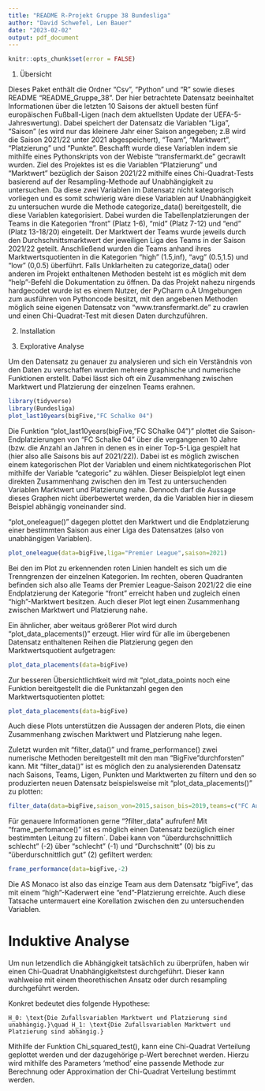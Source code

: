 ```yaml
---
title: "README R-Projekt Gruppe 38 Bundesliga"
author: "David Schwefel, Len Bauer"
date: "2023-02-02"
output: pdf_document
---
```


```r
knitr::opts_chunk$set(error = FALSE)
```

1. Übersicht 

Dieses Paket enthält die Ordner "Csv", "Python" und "R" sowie dieses README "README_Gruppe_38". Der hier betrachtete Datensatz beeinhaltet Informationen über die letzten 10 Saisons der aktuell besten fünf europäischen Fußball-Ligen (nach dem aktuellsten Update der UEFA-5-Jahreswertung). Dabei speichert der Datensatz die Variablen "Liga", "Saison" (es wird nur das kleinere Jahr einer Saison angegeben; z.B wird die Saison 2021/22 unter 2021 abgespeichert), "Team", "Marktwert", "Platzierung" und "Punkte". Beschafft wurde diese Variablen indem sie mithilfe eines Pythonskripts von der Webiste "transfermarkt.de" gecrawlt wurden. Ziel des Projektes ist es die Variablen "Platzierung" und "Marktwert" bezüglich der Saison 2021/22 mithilfe eines Chi-Quadrat-Tests basierend auf der Resampling-Methode auf Unabhängigkeit zu untersuchen. Da diese zwei Variablen im Datensatz nicht kategorisch vorliegen und es somit schwierig wäre diese Variablen auf Unabhängigkeit zu untersuchen wurde die Methode categorize_data() bereitgestellt, die diese Variablen kategorisiert. Dabei wurden die Tabellenplatzierungen der Teams in die Kategorien "front" (Platz 1-6), "mid" (Platz 7-12) und "end" (Platz 13-18/20) eingeteilt. Der Marktwert der Teams wurde jeweils durch den Durchschnittsmarktwert der jeweiligen Liga des Teams in der Saison 2021/22 geteilt. Anschließend wurden die Teams anhand ihres Marktwertsquotienten in die Kategorien "high" (1.5,inf), "avg" (0.5,1.5) und "low" (0,0.5) überführt. Falls Unklarheiten zu categorize_data() oder anderen im Projekt enthaltenen Methoden besteht ist es möglich mit dem "help"-Befehl die Dokumentation zu öffnen.
Da das Projekt nahezu nirgends hardgecodet wurde ist es einem Nutzer, der PyCharm o.Ä Umgebungen zum ausführen von Pythoncode besitzt, mit den angebenen Methoden möglich seine eigenen Datensatz von "www.transfermarkt.de" zu crawlen und einen Chi-Quadrat-Test mit diesen Daten durchzuführen.

2. Installation

3. Explorative Analyse

Um den Datensatz zu genauer zu analysieren und sich ein Verständnis von den Daten zu verschaffen wurden mehrere graphische und numerische Funktionen erstellt. Dabei lässt sich oft ein Zusammenhang zwischen Marktwert und Platzierung der einzelnen Teams erahnen.

```r
library(tidyverse)
library(Bundesliga)
plot_last10years(bigFive,"FC Schalke 04")
```

Die Funktion "plot_last10years(bigFive,"FC SChalke 04")" plottet die Saison-Endplatzierungen von "FC Schalke 04" über die vergangenen 10 Jahre (bzw. die Anzahl an Jahren in denen es in einer Top-5-Liga gespielt hat (hier also alle Saisons bis auf 2021/22)). Dabei ist es möglich zwischen einem kategorischen Plot der Variablen und einem nichtkategorischen Plot mithilfe der Variable "categoric" zu wählen. Dieser Beispielplot legt einen direkten Zusammenhang zwischen den im Test zu untersuchenden Variablen Marktwert und Platzierung nahe. Dennoch darf die Aussage dieses Graphen nicht überbewertet werden, da die Variablen hier in diesem Beispiel abhängig voneinander sind.

"plot_oneleague()" dagegen plottet den Marktwert und die Endplatzierung einer bestimmten Saison aus einer Liga des Datensatzes (also von unabhängigen Variablen).

```r
plot_oneleague(data=bigFive,liga="Premier League",saison=2021)
```

Bei den im Plot zu erkennenden roten Linien handelt es sich um die Trenngrenzen der einzelnen Kategorien. Im rechten, oberen Quadranten befinden sich also alle Teams der Premier League-Saison 2021/22 die eine Endplatzierung der Kategorie "front" erreicht haben und zugleich einen "high"-Marktwert besitzen. Auch dieser Plot legt einen Zusammenhang zwischen Marktwert und Platzierung nahe.

Ein ähnlicher, aber weitaus größerer Plot wird durch "plot_data_placements()" erzeugt. Hier wird für alle im übergebenen Datensatz enthaltenen Reihen die Platzierung gegen den Marktwertsquotient aufgetragen:

```r
plot_data_placements(data=bigFive)
```
Zur besseren Übersichtlichtkeit wird mit "plot_data_points noch eine Funktion bereitgestellt die die Punktanzahl  gegen den Marktwertsquotienten plottet:

```r
plot_data_placements(data=bigFive)
```
Auch diese Plots unterstützen die Aussagen der anderen Plots, die einen Zusammenhang zwischen Marktwert und Platzierung nahe legen.


Zuletzt wurden mit "filter_data()" und frame_performance() zwei numerische Methoden bereitgestellt mit den man "BigFive "durchforsten" kann. 
Mit "filter_data()" ist es möglich den zu analysierenden Datensatz nach Saisons, Teams, Ligen, Punkten und Marktwerten zu filtern und den so produzierten neuen Datensatz beispielsweise mit "plot_data_placements()" zu plotten:

```r
filter_data(data=bigFive,saison_von=2015,saison_bis=2019,teams=c("FC Augsburg"))
```

Für genauere Informationen gerne "?filter_data" aufrufen! 
Mit "frame_perfomance()" ist es möglich einen Datensatz bezüglich einer bestimmten Leitung zu filtern´. Dabei kann von "überdurchschnittlich schlecht" (-2) über "schlecht" (-1) und "Durchschnitt" (0) bis zu "überdurschnittlich gut" (2) gefiltert werden:

```r
frame_performance(data=bigFive,-2)
```

Die AS Monaco ist also das einzige Team aus dem Datensatz "bigFive", das mit einem "high"-Kaderwert eine "end"-Platzierung erreichte. Auch diese Tatsache untermauert eine Korellation zwischen den zu untersuchenden Variablen.



# Induktive Analyse

Um nun letzendlich die Abhängigkeit tatsächlich zu überprüfen, haben wir einen Chi-Quadrat Unabhängigkeitstest durchgeführt.
Dieser kann wahlweise mit einem theorethischen Ansatz oder durch resampling durchgeführt werden.

Konkret bedeutet dies folgende Hypothese:

```math
H_0: \text{Die Zufallsvariablen Marktwert und Platzierung sind unabhängig.}\quad H_1: \text{Die Zufallsvariablen Marktwert und Platzierung sind abhängig.}

```

Mithilfe der Funktion Chi_squared_test(), kann eine Chi-Quadrat Verteilung geplottet werden und der dazugehörige p-Wert berechnet werden.
Hierzu wird mithilfe des Parameters 'method' eine passende Methode zur Berechnung oder Approximation der Chi-Quadrat Verteilung bestimmt werden.

```r

```